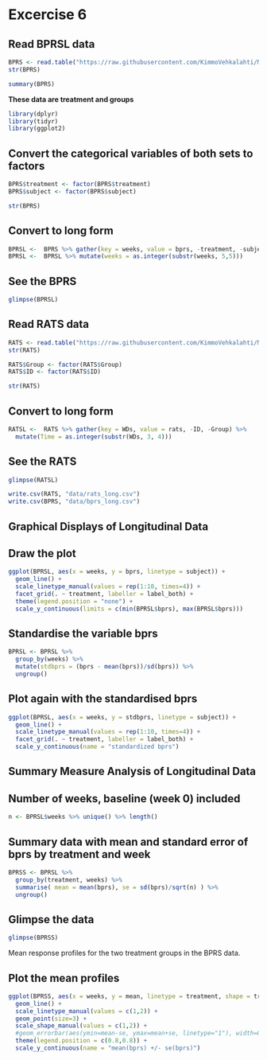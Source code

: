 
# Excercise 6

## Read BPRSL data
```r
BPRS <- read.table("https://raw.githubusercontent.com/KimmoVehkalahti/MABS/master/Examples/data/BPRS.txt", sep=" ", header=TRUE)
str(BPRS)
```

```r
summary(BPRS)
```



**These data are treatment and groups**


```r
library(dplyr)
library(tidyr)
library(ggplot2)
```

## Convert the categorical variables of both sets to factors
```r
BPRS$treatment <- factor(BPRS$treatment)
BPRS$subject <- factor(BPRS$subject)
```
```r
str(BPRS)
```

## Convert to long form
```r
BPRSL <-  BPRS %>% gather(key = weeks, value = bprs, -treatment, -subject)
BPRSL <-  BPRSL %>% mutate(weeks = as.integer(substr(weeks, 5,5)))
```
## See the BPRS
```r
glimpse(BPRSL)
```


## Read RATS data
```r
RATS <- read.table("https://raw.githubusercontent.com/KimmoVehkalahti/MABS/master/Examples/data/rats.txt", sep="\t", header=TRUE)
str(RATS)
```
```r
RATS$Group <- factor(RATS$Group)
RATS$ID <- factor(RATS$ID)
```
```r
str(RATS)
```

## Convert to long form
```r
RATSL <-  RATS %>% gather(key = WDs, value = rats, -ID, -Group) %>%
  mutate(Time = as.integer(substr(WDs, 3, 4))) 
```
## See the RATS
```r
glimpse(RATSL)
```


```r
write.csv(RATS, "data/rats_long.csv")
write.csv(BPRS, "data/bprs_long.csv")
```

## Graphical Displays of Longitudinal Data



## Draw the plot
```r
ggplot(BPRSL, aes(x = weeks, y = bprs, linetype = subject)) +
  geom_line() +
  scale_linetype_manual(values = rep(1:10, times=4)) +
  facet_grid(. ~ treatment, labeller = label_both) +
  theme(legend.position = "none") + 
  scale_y_continuous(limits = c(min(BPRSL$bprs), max(BPRSL$bprs)))
```




## Standardise the variable bprs
```r
BPRSL <- BPRSL %>%
  group_by(weeks) %>%
  mutate(stdbprs = (bprs - mean(bprs))/sd(bprs)) %>%
  ungroup()
```
## Plot again with the standardised bprs
```r
ggplot(BPRSL, aes(x = weeks, y = stdbprs, linetype = subject)) +
  geom_line() +
  scale_linetype_manual(values = rep(1:10, times=4)) +
  facet_grid(. ~ treatment, labeller = label_both) +
  scale_y_continuous(name = "standardized bprs")
```




## Summary Measure Analysis of Longitudinal Data

## Number of weeks, baseline (week 0) included

```r
n <- BPRSL$weeks %>% unique() %>% length()
```
## Summary data with mean and standard error of bprs by treatment and week 
```r
BPRSS <- BPRSL %>%
  group_by(treatment, weeks) %>%
  summarise( mean = mean(bprs), se = sd(bprs)/sqrt(n) ) %>%
  ungroup()
```

## Glimpse the data
```r
glimpse(BPRSS)
```


Mean response profiles for the two treatment groups in the BPRS data.

## Plot the mean profiles
```r
ggplot(BPRSS, aes(x = weeks, y = mean, linetype = treatment, shape = treatment)) +
  geom_line() +
  scale_linetype_manual(values = c(1,2)) +
  geom_point(size=3) +
  scale_shape_manual(values = c(1,2)) +
  #geom_errorbar(aes(ymin=mean-se, ymax=mean+se, linetype="1"), width=0.3) +
  theme(legend.position = c(0.8,0.8)) +
  scale_y_continuous(name = "mean(bprs) +/- se(bprs)")
```


